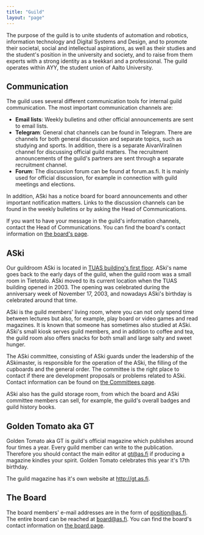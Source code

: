 ```yaml
---
title: "Guild"
layout: "page"
---
```


The purpose of the guild is to unite students of automation and robotics, information technology and Digital Systems and Design, and to promote their societal, social and intellectual aspirations, as well as their studies and the student's position in the university and society, and to raise from them experts with a strong identity as a teekkari and a professional. The guild operates within AYY, the student union of Aalto University.

## Communication
The guild uses several different communication tools for internal guild communication. The most important communication channels are:
- <strong>Email lists</strong>: Weekly bulletins and other official announcements are sent to email lists.
- <strong>Telegram</strong>: General chat channels can be found in Telegram. There are channels for both general discussion and separate topics, such as studying and sports. In addition, there is a separate AivanViralinen channel for discussing official guild matters. The recruitment announcements of the guild's partners are sent through a separate recruitment channel.
- <strong>Forum</strong>: The discussion forum can be found at forum.as.fi. It is mainly used for official discussion, for example in connection with guild meetings and elections.

In addition, ASki has a notice board for board announcements and other important notification matters. Links to the discussion channels can be found in the weekly bulletins or by asking the Head of Communications. 

If you want to have your message in the guild's information channels, contact the Head of Communications. You can find the board's contact information on <a target='_self' href='/en/guild/board'>the board's page</a>.

## ASki
Our guildroom ASki is located in <a target='_self' href='https://www.openstreetmap.org/#map=19/60.1873/24.81847'>TUAS building's first floor</a>. ASki's name goes back to the early days of the guild, when the guild room was a small room in Tietotalo. ASki moved to its current location when the TUAS building opened in 2003. The opening was celebrated during the anniversary week of November 17, 2003, and nowadays ASki's birthday is celebrated around that time.

ASki is the guild members' living room, where you can not only spend time between lectures but also, for example, play board or video games and read magazines. It is known that someone has sometimes also studied at ASki. ASki's small kiosk serves guild members, and in addition to coffee and tea, the guild room also offers snacks for both small and large salty and sweet hunger.

The ASki committee, consisting of ASki guards under the leadership of the ASkimaster, is responsible for the operation of the ASki, the filling of the cupboards and the general order. The committee is the right place to contact if there are development proposals or problems related to ASki. Contact information can be found on <a target='_self' href='/en/guild/officials'> the Committees page</a>.

ASki also has the guild storage room, from which the board and ASki committee members can sell, for example, the guild's overall badges and guild history books.

## Golden Tomato aka GT
Golden Tomato aka GT is guild's official magazine which publishes around four times a year. Every guild member can write to the publication. Therefore you should contact the main editor at <a href="mailto:gt@as.fi">gt@as.fi</a> if producing a magazine kindles your spirit. Golden Tomato celebrates this year it's 17th birthday.

The guild magazine has it's own website at <a href="http://gt.as.fi">http://gt.as.fi</a>.

## The Board
The board members' e-mail addresses are in the form of position@as.fi. The entire board can be reached at  <a href="mailto:board@as.fi">board@as.fi</a>. You can find the board's contact information on <a target='_self' href='/en/guild/board'>the board page</a>.